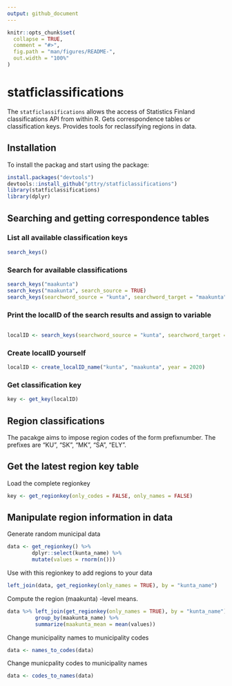 ```yaml
---
output: github_document
---
```


<!-- README.md is generated from README.Rmd. Please edit that file -->

```r
knitr::opts_chunk$set(
  collapse = TRUE,
  comment = "#>",
  fig.path = "man/figures/README-",
  out.width = "100%"
)
```

# statficlassifications

<!-- badges: start -->
<!-- badges: end -->

The `statficlassifications` allows the access of Statistics Finland classifications API from within R. Gets correspondence tables or classification keys. Provides tools for reclassifying regions in data. 

## Installation

To install the packag and start using the package:

``` r
install.packages("devtools")
devtools::install_github("pttry/statficlassifications")
library(statficlassifications)
library(dplyr)
```

## Searching and getting correspondence tables

### List all available classification keys

```r
search_keys()
```

### Search for available classifications

```r
search_keys("maakunta")
search_keys("maakunta", search_source = TRUE)
search_keys(searchword_source = "kunta", searchword_target = "maakunta", year = 2020)
```

### Print the localID of the search results and assign to variable

```r

localID <- search_keys(searchword_source = "kunta", searchword_target = "maakunta", year = 2020, as_localID = TRUE)
```

###  Create localID yourself

```r
localID <- create_localID_name("kunta", "maakunta", year = 2020)
```

### Get classification key

```r
key <- get_key(localID)
```

## Region classifications

The pacakge aims to impose region codes of the form prefixnumber. The prefixes are "KU", "SK", "MK", "SA", "ELY". 

## Get the latest region key table

Load the complete regionkey

```r
key <- get_regionkey(only_codes = FALSE, only_names = FALSE)
```

## Manipulate region information in data

Generate random municipal data

```r
data <- get_regionkey() %>%
        dplyr::select(kunta_name) %>%
        mutate(values = rnorm(n()))
```

Use \code{dplyr::left_join} with this regionkey to add regions to your data

```r
left_join(data, get_regionkey(only_names = TRUE), by = "kunta_name")
```

Compute the region (maakunta) -level means.

```r
data %>% left_join(get_regionkey(only_names = TRUE), by = "kunta_name") %>% 
         group_by(maakunta_name) %>%
         summarize(maakunta_mean = mean(values)) 

```

Change municipality names to municipality codes

```r
data <- names_to_codes(data)
```

Change municpality codes to municipality names

```r
data <- codes_to_names(data)
```
